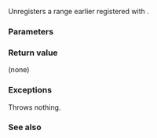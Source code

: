 {{cpp/title|undeclare_no_pointers}}
{{cpp/memory/navbar}}
{{ddcl|header=memory|since=c++11|removed=c++23|
void undeclare_no_pointers( char *p, std::size_t n );
}}

Unregisters a range earlier registered with {{c|std::declare_no_pointers()}}.

===Parameters===
{{par begin}}
{{par|p|pointer to the beginning of the range previously registered with {{lc|std::declare_no_pointers}}}}
{{par|n|the number of bytes in the range, same value as previously used with {{lc|std::declare_no_pointers}}}}
{{par end}}

===Return value===
(none)

===Exceptions===
Throws nothing.

===See also===
{{dsc begin}}
{{dsc inc|cpp/memory/gc/dsc declare_no_pointers}}
{{dsc end}}

{{langlinks|de|es|fr|it|ja|pt|ru|zh}}